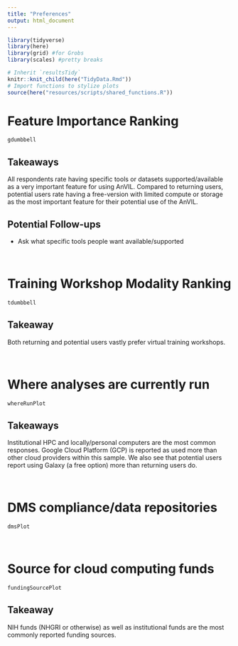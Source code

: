 ```yaml
---
title: "Preferences"
output: html_document
---
```


```r
library(tidyverse)
library(here)
library(grid) #for Grobs
library(scales) #pretty breaks

# Inherit `resultsTidy`
knitr::knit_child(here("TidyData.Rmd"))
# Import functions to stylize plots
source(here("resources/scripts/shared_functions.R"))
```

# Feature Importance Ranking

```r
gdumbbell
```

## Takeaways

All respondents rate having specific tools or datasets supported/available as a very important feature for using AnVIL. Compared to returning users, potential users rate having a free-version with limited compute or storage as the most important feature for their potential use of the AnVIL.

## Potential Follow-ups

  - Ask what specific tools people want available/supported

<br/>

# Training Workshop Modality Ranking

```r
tdumbbell
```

## Takeaway

Both returning and potential users vastly prefer virtual training workshops.

<br/>

# Where analyses are currently run

```r
whereRunPlot
```

## Takeaways

Institutional HPC and locally/personal computers are the most common responses. Google Cloud Platform (GCP) is reported as used more than other cloud providers within this sample. We also see that potential users report using Galaxy (a free option) more than returning users do.

<br/>

# DMS compliance/data repositories

```r
dmsPlot
```

<br/>

# Source for cloud computing funds

```r
fundingSourcePlot
```

## Takeaway

NIH funds (NHGRI or otherwise) as well as institutional funds are the most commonly reported funding sources.

<br/>
